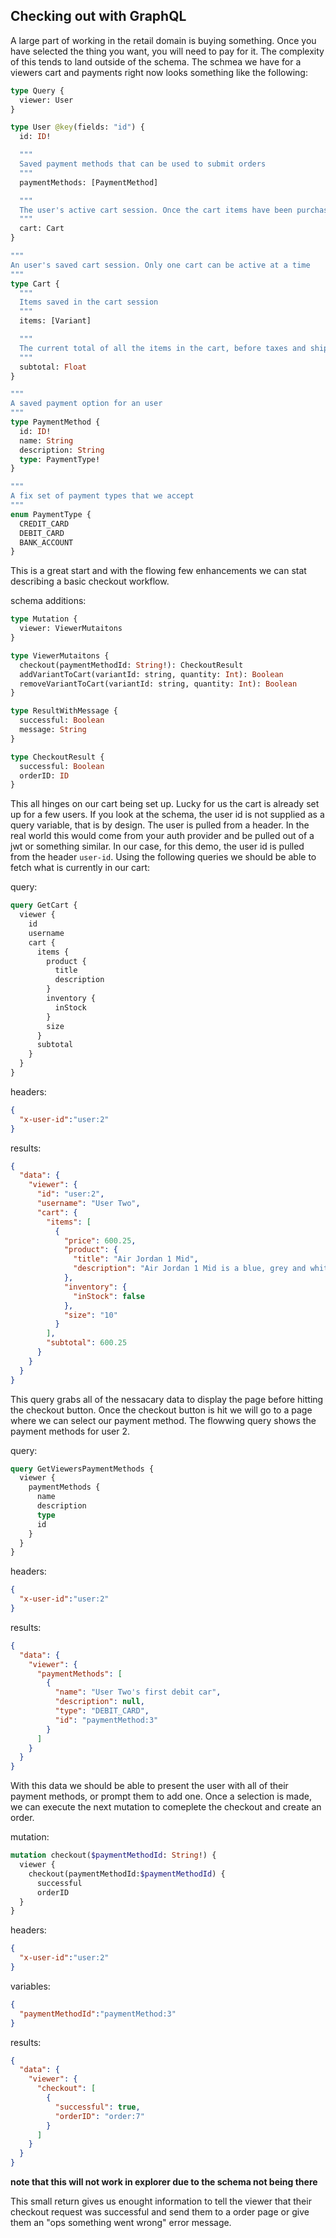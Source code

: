 ## Checking out with GraphQL

A large part of working in the retail domain is buying something. Once you have selected the thing you want, you will need to pay for it. The complexity of this tends to land outside of the schema. The schmea we have for a viewers cart and payments right now looks something like the following:

```graphql
type Query {
  viewer: User
}

type User @key(fields: "id") {
  id: ID!

  """
  Saved payment methods that can be used to submit orders
  """
  paymentMethods: [PaymentMethod]

  """
  The user's active cart session. Once the cart items have been purchases, they transition to an Order
  """
  cart: Cart
}

"""
An user's saved cart session. Only one cart can be active at a time
"""
type Cart {
  """
  Items saved in the cart session
  """
  items: [Variant]

  """
  The current total of all the items in the cart, before taxes and shipping
  """
  subtotal: Float
}

"""
A saved payment option for an user
"""
type PaymentMethod {
  id: ID!
  name: String
  description: String
  type: PaymentType!
}

"""
A fix set of payment types that we accept
"""
enum PaymentType {
  CREDIT_CARD
  DEBIT_CARD
  BANK_ACCOUNT
}
```

This is a great start and with the flowing few enhancements we can stat describing a basic checkout workflow.

schema additions:

```graphql
type Mutation {
  viewer: ViewerMutaitons
}

type ViewerMutaitons {
  checkout(paymentMethodId: String!): CheckoutResult
  addVariantToCart(variantId: string, quantity: Int): Boolean
  removeVariantToCart(variantId: string, quantity: Int): Boolean
}

type ResultWithMessage {
  successful: Boolean
  message: String
}

type CheckoutResult {
  successful: Boolean
  orderID: ID
}
```

This all hinges on our cart being set up. Lucky for us the cart is already set up for a few users. If you look at the schema, the user id is not supplied as a query variable, that is by design. The user is pulled from a header. In the real world this would come from your auth provider and be pulled out of a jwt or something similar. In our case, for this demo, the user id is pulled from the header `user-id`. Using the following queries we should be able to fetch what is currently in our cart:

query:

```graphql
query GetCart {
  viewer {
    id
    username
    cart {
      items {
        product {
          title
          description
        }
        inventory {
          inStock
        }
        size
      }
      subtotal
    }
  }
}
```

headers:

```JSON
{
  "x-user-id":"user:2"
}
```

results:

```JSON
{
  "data": {
    "viewer": {
      "id": "user:2",
      "username": "User Two",
      "cart": {
        "items": [
          {
            "price": 600.25,
            "product": {
              "title": "Air Jordan 1 Mid",
              "description": "Air Jordan 1 Mid is a blue, grey and white sneaker from the iconic jordan brand"
            },
            "inventory": {
              "inStock": false
            },
            "size": "10"
          }
        ],
        "subtotal": 600.25
      }
    }
  }
}
```

This query grabs all of the nessacary data to display the page before hitting the checkout button. Once the checkout button is hit we will go to a page where we can select our payment method. The flowwing query shows the payment methods for user 2.

query:

```graphql
query GetViewersPaymentMethods {
  viewer {
    paymentMethods {
      name
      description
      type
      id
    }
  }
}
```

headers:

```JSON
{
  "x-user-id":"user:2"
}
```

results:

```JSON
{
  "data": {
    "viewer": {
      "paymentMethods": [
        {
          "name": "User Two's first debit car",
          "description": null,
          "type": "DEBIT_CARD",
          "id": "paymentMethod:3"
        }
      ]
    }
  }
}
```

With this data we should be able to present the user with all of their payment methods, or prompt them to add one. Once a selection is made, we can execute the next mutation to comeplete the checkout and create an order.

mutation:

```graphql
mutation checkout($paymentMethodId: String!) {
  viewer {
    checkout(paymentMethodId:$paymentMethodId) {
      successful
      orderID
  }
}
```

headers:

```JSON
{
  "x-user-id":"user:2"
}
```

variables:

```JSON
{
  "paymentMethodId":"paymentMethod:3"
}
```

results:

```JSON
{
  "data": {
    "viewer": {
      "checkout": [
        {
          "successful": true,
          "orderID": "order:7"
        }
      ]
    }
  }
}
```

**note that this will not work in explorer due to the schema not being there**

This small return gives us enought information to tell the viewer that their checkout request was successful and send them to a order page or give them an "ops something went wrong" error message.
